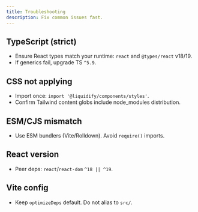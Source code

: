 ```yaml
---
title: Troubleshooting
description: Fix common issues fast.
---
```


## TypeScript (strict)

- Ensure React types match your runtime: `react` and `@types/react` v18/19.
- If generics fail, upgrade TS `^5.9`.

## CSS not applying

- Import once: `import '@liquidify/components/styles'`.
- Confirm Tailwind content globs include node_modules distribution.

## ESM/CJS mismatch

- Use ESM bundlers (Vite/Rolldown). Avoid `require()` imports.

## React version

- Peer deps: `react`/`react-dom` `^18 || ^19`.

## Vite config

- Keep `optimizeDeps` default. Do not alias to `src/`.
